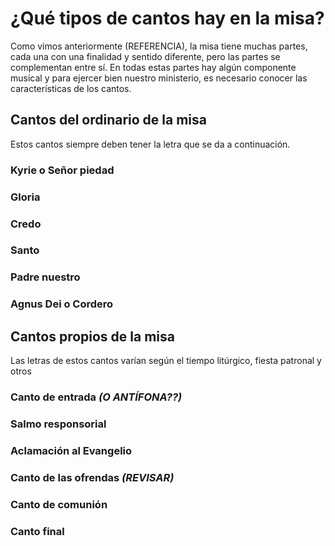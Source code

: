 # ¿Qué tipos de cantos hay en la misa?
Como vimos anteriormente (REFERENCIA), la misa tiene muchas partes, cada una con una finalidad y sentido diferente, pero las partes se complementan entre sí. En todas estas partes hay algún componente musical y para ejercer bien nuestro ministerio, es necesario conocer las características de los cantos.

## Cantos del ordinario de la misa
Estos cantos siempre deben tener la letra que se da a continuación.

### Kyrie o Señor piedad

### Gloria

### Credo

### Santo

### Padre nuestro

### Agnus Dei o Cordero

## Cantos propios de la misa
Las letras de estos cantos varían según el tiempo litúrgico, fiesta patronal y otros

### Canto de entrada _(O ANTÍFONA??)_

### Salmo responsorial

### Aclamación al Evangelio

### Canto de las ofrendas _(REVISAR)_

### Canto de comunión

### Canto final
